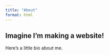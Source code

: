 ```yaml
---
title: "About"
format: html
---
```


## Imagine I'm making a website!

Here's a little bio about me.
